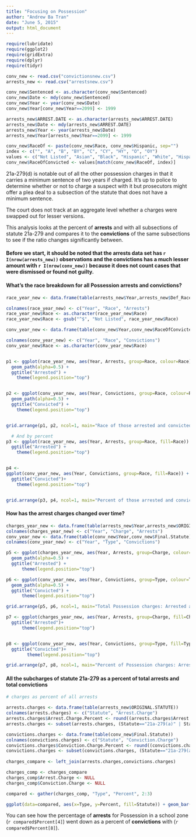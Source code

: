 ```yaml
---
title: "Focusing on Possession"
author: "Andrew Ba Tran"
date: "June 5, 2015"
output: html_document
---
```



```r
require(lubridate)
require(ggplot2)
require(gridExtra)
require(dplyr)
require(tidyr)

conv_new <- read.csv("convictionsnew.csv")
arrests_new <- read.csv("arrestsnew.csv")

conv_new$Sentenced <- as.character(conv_new$Sentenced)
conv_new$Date <- mdy(conv_new$Sentenced)
conv_new$Year <- year(conv_new$Date)
conv_new$Year[conv_new$Year==2099] <- 1999

arrests_new$ARREST.DATE <- as.character(arrests_new$ARREST.DATE)
arrests_new$Date <- mdy(arrests_new$ARREST.DATE)
arrests_new$Year <- year(arrests_new$Date)
arrests_new$Year[arrests_new$Year==2099] <- 1999

conv_new$RaceOf <- paste(conv_new$Race, conv_new$Hispanic, sep="")
index <- c("", "A", "B", "BY", "C", "CY", "HY", "O", "OY")
values <- c("Not Listed", "Asian", "Black", "Hispanic", "White", "Hispanic", "Hispanic", "Other", "Hispanic")
conv_new$RaceOfConvicted <- values[match(conv_new$RaceOf, index)]
```

21a-279(d) is notable out of all the other possession charges in that it carries a minimum sentence of two years if charged. It's up to police to determine whether or not to charge a suspect with it but prosecutors might offer a plea deal to a subsection of the statute that does not have a minimum sentence.

The court does not track at an aggregate level whether a charges were swapped out for lesser versions. 

This analysis looks at the percent of **arrests** and with all subsections of statute 21a-279 and compares it to the **convictions** of the same subsections to see if the ratio changes significantly between.

#### Before we start, it should be noted that the arrests data set has `r I(nrow(arrests_new))` observations and the convictions has a much lesser amount with `r I(nrow(conv_new))` because it does not count cases that were dismissed or found not guilty.

#### What's the race breakdown for all Possession arrests and convictions?

```r
race_year_new <- data.frame(table(arrests_new$Year,arrests_new$Def_Race))

colnames(race_year_new) <- c("Year", "Race", "Arrests")
race_year_new$Race <- as.character(race_year_new$Race)
race_year_new$Race <- gsub("^$", "Not Listed", race_year_new$Race)

conv_year_new <- data.frame(table(conv_new$Year,conv_new$RaceOfConvicted))

colnames(conv_year_new) <- c("Year", "Race", "Convictions")
conv_year_new$Race <- as.character(conv_year_new$Race)


p1 <- ggplot(race_year_new, aes(Year, Arrests, group=Race, colour=Race)) +
  geom_path(alpha=0.5) +
  ggtitle("Arrested") +
    theme(legend.position="top")


p2 <- ggplot(conv_year_new, aes(Year, Convictions, group=Race, colour=Race)) +
  geom_path(alpha=0.5) +
  ggtitle("Convicted") +
    theme(legend.position="top")


grid.arrange(p1, p2, ncol=1, main="Race of those arrested and convicted for Possession")

  # And by percent
p3 <- ggplot(race_year_new, aes(Year, Arrests, group=Race, fill=Race)) + geom_area(position="fill") +
  ggtitle("Arrested") +
    theme(legend.position="top")


p4 <- 
ggplot(conv_year_new, aes(Year, Convictions, group=Race, fill=Race)) + geom_area(position="fill") +
  ggtitle("Convicted")+
    theme(legend.position="top")


grid.arrange(p3, p4, ncol=1, main="Percent of those arrested and convicted for Possession")

```

#### How has the arrest charges changed over time? 

```r
charges_year_new <- data.frame(table(arrests_new$Year,arrests_new$ORIGINAL.STATUTE))
colnames(charges_year_new) <- c("Year", "Charge", "Arrests")
conv_year_new <- data.frame(table(conv_new$Year,conv_new$Final.Statute))
colnames(conv_year_new) <- c("Year", "Type", "Convictions")

p5 <- ggplot(charges_year_new, aes(Year, Arrests, group=Charge, colour=Charge)) +
  geom_path(alpha=0.5) +
  ggtitle("Arrested") +
      theme(legend.position="top")

p6 <- ggplot(conv_year_new, aes(Year, Convictions, group=Type, colour=Type)) +
  geom_path(alpha=0.5) +
  ggtitle("Convicted") +
      theme(legend.position="top")

grid.arrange(p5, p6, ncol=1, main="Total Possession charges: Arrested and Convicted")

p7 <- ggplot(charges_year_new, aes(Year, Arrests, group=Charge, fill=Charge)) + geom_area(position="fill") +
  ggtitle("Arrested")+
      theme(legend.position="top")


p8 <- ggplot(conv_year_new, aes(Year, Convictions, group=Type, fill=Type)) + geom_area(position="fill") +
  ggtitle("Convicted")+
        theme(legend.position="top")

grid.arrange(p7, p8, ncol=1, main="Percent of Possession charges: Arrested and Convicted")

```

#### All the subcharges of statute 21a-279 as a percent of total arrests and total convictions

```r


# charges as percent of all arrests

arrests.charges <- data.frame(table(arrests_new$ORIGINAL.STATUTE))
colnames(arrests.charges) <- c("Statute", "Arrest.Charge")
arrests.charges$Arrest.Charge.Percent <- round((arrests.charges$Arrest.Charge/sum(arrests.charges$Arrest.Charge)*100), digits=2)
arrests.charges <- subset(arrests.charges, (Statute=="21a-279(a)" | Statute=="21a-279(b)" | Statute=="21a-279(c)" | Statute=="21a-279(d)"))

convictions.charges <- data.frame(table(conv_new$Final.Statute))
colnames(convictions.charges) <- c("Statute", "Conviction.Charge")
convictions.charges$Conviction.Charge.Percent <- round((convictions.charges$Conviction.Charge/sum(convictions.charges$Conviction.Charge)*100), digits=2)
convictions.charges <- subset(convictions.charges, (Statute=="21a-279(a)" | Statute=="21a-279(b)" | Statute=="21a-279(c)" | Statute=="21a-279(d)"))
                          
charges_compare <- left_join(arrests.charges,convictions.charges)

charges_comp <- charges_compare
charges_comp$Arrest.Charge <- NULL
charges_comp$Conviction.Charge <- NULL

compared <- gather(charges_comp, "Type", "Percent", 2:3)

ggplot(data=compared, aes(x=Type, y=Percent, fill=Statute)) + geom_bar(stat="identity") + ggtitle("Percent of subcharges for 21a-279: Arrests vs. Convictions ")

```

You can see how the percentage of **arrests** for Possession in a school zone (`r compared$Percent[4]`) went down as a percent of **convictions** with (`r compared$Percent[8]`). 